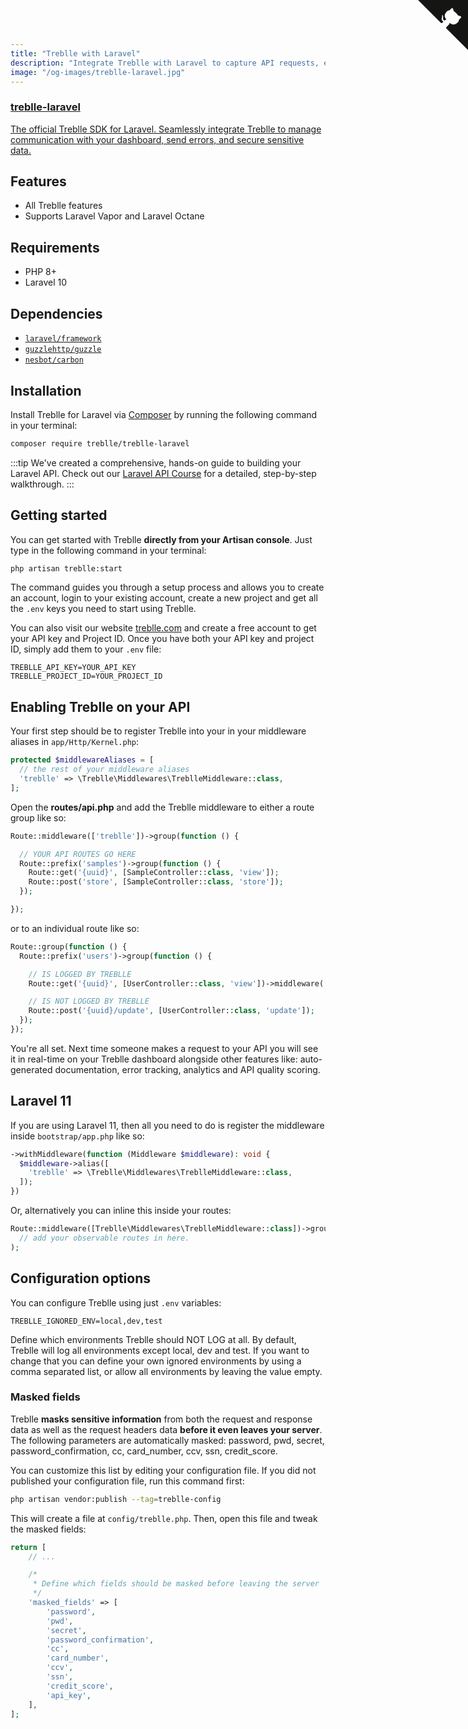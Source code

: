 ```yaml
---
title: "Treblle with Laravel"
description: "Integrate Treblle with Laravel to capture API requests, enhance security, and gain real-time insights. Follow our step-by-step setup guide to get started today."
image: "/og-images/treblle-laravel.jpg"
---
```


<div class="max-w-full mx-auto shadow-lg rounded-lg overflow-hidden">
  <a href="https://github.com/Treblle/treblle-laravel" title="View source on GitHub" aria-label="View source on GitHub" class="relative no-underline">
    <div>
      <svg width="80" height="80" viewBox="0 0 250 250" style="fill:#151513; color:#fff; position: absolute; top: 0; border: 0; right: 0;" aria-hidden="true">
        <path d="M0,0 L115,115 L130,115 L142,142 L250,250 L250,0 Z"></path>
        <path d="M128.3,109.0 C113.8,99.7 119.0,89.6 119.0,89.6 C122.0,82.7 120.5,78.6 120.5,78.6 C119.2,72.0 123.4,76.3 123.4,76.3 C127.3,80.9 125.5,87.3 125.5,87.3 C122.9,97.6 130.6,101.9 134.4,103.2" fill="currentColor" style="transform-origin: 130px 106px;" class="octo-arm"></path>
        <path d="M115.0,115.0 C114.9,115.1 118.7,116.5 119.8,115.4 L133.7,101.6 C136.9,99.2 139.9,98.4 142.2,98.6 C133.8,88.0 127.5,74.4 143.8,58.0 C148.5,53.4 154.0,51.2 159.7,51.0 C160.3,49.4 163.2,43.6 171.4,40.1 C171.4,40.1 176.1,42.5 178.8,56.2 C183.1,58.6 187.2,61.8 190.9,65.4 C194.5,69.0 197.7,73.2 200.1,77.6 C213.8,80.2 216.3,84.9 216.3,84.9 C212.7,93.1 206.9,96.0 205.4,96.6 C205.1,102.4 203.0,107.8 198.3,112.5 C181.9,128.9 168.3,122.5 157.7,114.1 C157.9,116.9 156.7,120.9 152.7,124.9 L141.0,136.5 C139.8,137.7 141.6,141.9 141.8,141.8 Z" fill="currentColor" class="octo-body"></path>
      </svg>
    </div>
    <div class="grid grid-cols-4 gap-4 px-2 py-2">
      <div class="col-span-4">
      	<h3 class="text-xl font-semibold">treblle-laravel</h3>
      	<p class="text-sm font-medium">
          The official Treblle SDK for Laravel. Seamlessly integrate Treblle to manage communication with your dashboard, send errors, and secure sensitive data.
        </p>
      </div>
    </div>
  </a>
</div>

## Features
- All Treblle features
- Supports Laravel Vapor and Laravel Octane

## Requirements
- PHP 8+
- Laravel 10

## Dependencies

- [`laravel/framework`](https://packagist.org/packages/laravel/framework)
- [`guzzlehttp/guzzle`](https://packagist.org/packages/guzzlehttp/guzzle)
- [`nesbot/carbon`](https://packagist.org/packages/nesbot/carbon)

## Installation

Install Treblle for Laravel via [Composer](http://getcomposer.org/) by running the following command in your terminal:

```bash
composer require treblle/treblle-laravel
```

:::tip
We've created a comprehensive, hands-on guide to building your Laravel API. Check out our [Laravel API Course](https://apiacademy.treblle.com/laravel-api-course/) for a detailed, step-by-step walkthrough.
:::

## Getting started

You can get started with Treblle **directly from your Artisan console**. Just type in the following command in your
terminal:

```bash
php artisan treblle:start
```

The command guides you through a setup process and allows you to create an account, login to your existing account, create a
new project and get all the `.env` keys you need to start using Treblle.

You can also visit our website [treblle.com](https://treblle.com) and create a free account to get your API key and Project ID. Once
you have both your API key and project ID, simply add them to your `.env` file:

```shell
TREBLLE_API_KEY=YOUR_API_KEY
TREBLLE_PROJECT_ID=YOUR_PROJECT_ID
```

## Enabling Treblle on your API

Your first step should be to register Treblle into your in your middleware aliases in `app/Http/Kernel.php`:

```php
protected $middlewareAliases = [
  // the rest of your middleware aliases
  'treblle' => \Treblle\Middlewares\TreblleMiddleware::class,
];
```

Open the **routes/api.php** and add the Treblle middleware to either a route group like so:

```php
Route::middleware(['treblle'])->group(function () {

  // YOUR API ROUTES GO HERE
  Route::prefix('samples')->group(function () {
    Route::get('{uuid}', [SampleController::class, 'view']);
    Route::post('store', [SampleController::class, 'store']);
  });

});
```

or to an individual route like so:

```php
Route::group(function () {
  Route::prefix('users')->group(function () {

    // IS LOGGED BY TREBLLE
    Route::get('{uuid}', [UserController::class, 'view'])->middleware('treblle');

    // IS NOT LOGGED BY TREBLLE
    Route::post('{uuid}/update', [UserController::class, 'update']);
  });
});
```

You're all set. Next time someone makes a request to your API you will see it in real-time on your Treblle dashboard
alongside other features like: auto-generated documentation, error tracking, analytics and API quality scoring.

## Laravel 11

If you are using Laravel 11, then all you need to do is register the middleware inside `bootstrap/app.php` like so:

```php
->withMiddleware(function (Middleware $middleware): void {
  $middleware->alias([
    'treblle' => \Treblle\Middlewares\TreblleMiddleware::class,
  ]);
})
```

Or, alternatively you can inline this inside your routes:

```php
Route::middleware([Treblle\Middlewares\TreblleMiddleware::class])->group(
  // add your observable routes in here.
);
```

## Configuration options

You can configure Treblle using just `.env` variables:

```shell
TREBLLE_IGNORED_ENV=local,dev,test
```

Define which environments Treblle should NOT LOG at all. By default, Treblle will log all environments except local, dev
and test. If you want to change that you can define your own ignored environments by using a comma separated list, or
allow all environments by leaving the value empty.

### Masked fields

Treblle **masks sensitive information** from both the request and response data as well as the request headers data
**before it even leaves your server**. The following parameters are automatically masked: password, pwd, secret,
password_confirmation, cc, card_number, ccv, ssn, credit_score.

You can customize this list by editing your configuration file. If you did not published your configuration file, run
this command first:

```bash
php artisan vendor:publish --tag=treblle-config
```

This will create a file at `config/treblle.php`. Then, open this file and tweak the masked fields:

```php
return [
    // ...

    /*
     * Define which fields should be masked before leaving the server
     */
    'masked_fields' => [
        'password',
        'pwd',
        'secret',
        'password_confirmation',
        'cc',
        'card_number',
        'ccv',
        'ssn',
        'credit_score',
        'api_key',
    ],
];
```